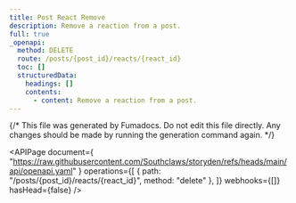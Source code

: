 ```yaml
---
title: Post React Remove
description: Remove a reaction from a post.
full: true
_openapi:
  method: DELETE
  route: /posts/{post_id}/reacts/{react_id}
  toc: []
  structuredData:
    headings: []
    contents:
      - content: Remove a reaction from a post.
---
```


{/* This file was generated by Fumadocs. Do not edit this file directly. Any changes should be made by running the generation command again. */}

<APIPage
  document={
    "https://raw.githubusercontent.com/Southclaws/storyden/refs/heads/main/api/openapi.yaml"
  }
  operations={[
    { path: "/posts/{post_id}/reacts/{react_id}", method: "delete" },
  ]}
  webhooks={[]}
  hasHead={false}
/>

